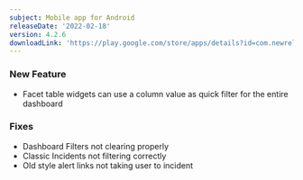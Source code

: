 ```yaml
---
subject: Mobile app for Android
releaseDate: '2022-02-18'
version: 4.2.6
downloadLink: 'https://play.google.com/store/apps/details?id=com.newrelic.rpm'
---
```


### New Feature

* Facet table widgets can use a column value as quick filter for the entire dashboard

### Fixes

* Dashboard Filters not clearing properly
* Classic Incidents not filtering correctly
* Old style alert links not taking user to incident
